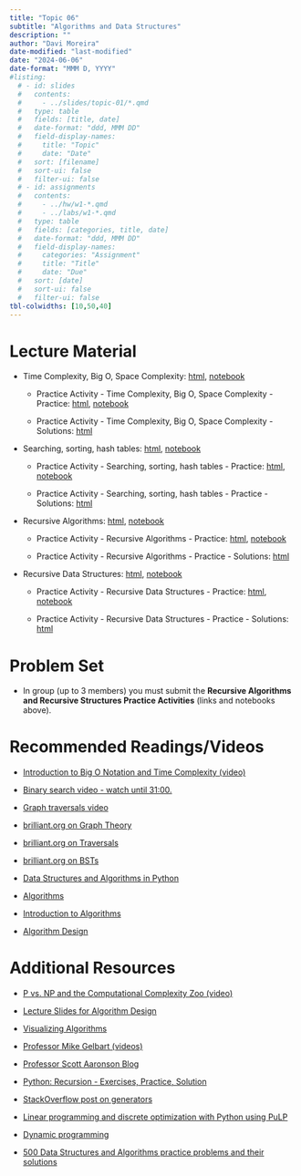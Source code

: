 ```yaml
---
title: "Topic 06"
subtitle: "Algorithms and Data Structures"
description: ""
author: "Davi Moreira"
date-modified: "last-modified"
date: "2024-06-06"
date-format: "MMM D, YYYY"
#listing:
  # - id: slides
  #   contents:
  #     - ../slides/topic-01/*.qmd
  #   type: table
  #   fields: [title, date]
  #   date-format: "ddd, MMM DD"
  #   field-display-names:
  #     title: "Topic"
  #     date: "Date"
  #   sort: [filename]
  #   sort-ui: false
  #   filter-ui: false
  # - id: assignments
  #   contents:
  #     - ../hw/w1-*.qmd
  #     - ../labs/w1-*.qmd
  #   type: table
  #   fields: [categories, title, date]
  #   date-format: "ddd, MMM DD"
  #   field-display-names:
  #     categories: "Assignment"
  #     title: "Title"
  #     date: "Due"
  #   sort: [date]
  #   sort-ui: false
  #   filter-ui: false
tbl-colwidths: [10,50,40]
---
```


# Lecture Material

-   Time Complexity, Big O, Space Complexity: [html](/lecture_material/material-topic-06/01-py-complexity-big-O.html){target="_blank"}, [notebook](https://github.com/davi-moreira/2024Summer1_dsc_emory_qtm_350/blob/main/docs/lecture_material/material-topic-06/_01-py-complexity-big-O.ipynb){target="_blank"}

    -   Practice Activity - Time Complexity, Big O, Space Complexity - Practice: [html](/lecture_material/material-topic-06/01-py-complexity-big-O-practice.html){target="_blank"}, [notebook](https://github.com/davi-moreira/2024Summer1_dsc_emory_qtm_350/blob/main/docs/lecture_material/material-topic-06/_01-py-complexity-big-O-practice.ipynb){target="_blank"}

    -   Practice Activity - Time Complexity, Big O, Space Complexity - Solutions: [html](/lecture_material/material-topic-06/01-py-complexity-big-O-practice-solutions.html){target="_blank"}


-   Searching, sorting, hash tables: [html](/lecture_material/material-topic-06/02-py-searching-sorting-hash.html){target="_blank"}, [notebook](https://github.com/davi-moreira/2024Summer1_dsc_emory_qtm_350/blob/main/docs/lecture_material/material-topic-06/_02-py-searching-sorting-hash.ipynb){target="_blank"}

    -   Practice Activity - Searching, sorting, hash tables - Practice: [html](/lecture_material/material-topic-06/02-py-searching-sorting-hash-practice.html){target="_blank"}, [notebook](https://github.com/davi-moreira/2024Summer1_dsc_emory_qtm_350/blob/main/docs/lecture_material/material-topic-06/_02-py-searching-sorting-hash-practice.ipynb){target="_blank"}

    -   Practice Activity - Searching, sorting, hash tables - Practice - Solutions: [html](/lecture_material/material-topic-06/02-py-searching-sorting-hash-practice-solutions.html){target="_blank"}


-   Recursive Algorithms: [html](/lecture_material/material-topic-06/03-py-recursive-algorithms.html){target="_blank"}, [notebook](https://github.com/davi-moreira/2024Summer1_dsc_emory_qtm_350/blob/main/docs/lecture_material/material-topic-06/_03-py-recursive-algorithms.ipynb){target="_blank"}

    -   Practice Activity - Recursive Algorithms - Practice: [html](/lecture_material/material-topic-06/03-py-recursive-algorithms-practice.html){target="_blank"}, [notebook](https://github.com/davi-moreira/2024Summer1_dsc_emory_qtm_350/blob/main/docs/lecture_material/material-topic-06/_03-py-recursive-algorithms-practice.ipynb){target="_blank"}

    -   Practice Activity - Recursive Algorithms - Practice - Solutions: [html](/lecture_material/material-topic-06/03-py-recursive-algorithms-practice-solutions.html){target="_blank"}

<!---
    -   Image Folder: [img.zip](https://github.com/davi-moreira/2024Summer1_dsc_emory_qtm_350/blob/main/docs/lecture_material/material-topic-06/img.zip){target="_blank"}
--->

-   Recursive Data Structures: [html](/lecture_material/material-topic-06/04-py-recursive-data-structures.html){target="_blank"}, [notebook](https://github.com/davi-moreira/2024Summer1_dsc_emory_qtm_350/blob/main/docs/lecture_material/material-topic-06/_04-py-recursive-data-structures.ipynb){target="_blank"}

    -   Practice Activity - Recursive Data Structures - Practice: [html](/lecture_material/material-topic-06/04-py-recursive-data-structures-practice.html){target="_blank"}, [notebook](https://github.com/davi-moreira/2024Summer1_dsc_emory_qtm_350/blob/main/docs/lecture_material/material-topic-06/_04-py-recursive-data-structures-practice.ipynb){target="_blank"}

    -   Practice Activity - Recursive Data Structures - Practice - Solutions: [html](/lecture_material/material-topic-06/04-py-recursive-data-structures-practice-solutions.html){target="_blank"}


<!---

-   Graphs: [html](/lecture_material/material-topic-06/05-py-graphs.html){target="_blank"}, [notebook](https://github.com/davi-moreira/2024Summer1_dsc_emory_qtm_350/blob/main/docs/lecture_material/material-topic-06/_05-py-graphs.ipynb){target="_blank"}

    -   Practice Activity - Graphs - Practice: [html](/lecture_material/material-topic-06/05-py-graphs-practice.html){target="_blank"}, [notebook](https://github.com/davi-moreira/2024Summer1_dsc_emory_qtm_350/blob/main/docs/lecture_material/material-topic-06/_05-py-graphs-practice.ipynb){target="_blank"}

    -   Practice Activity - Graphs - Practice - Solutions: [html](/lecture_material/material-topic-06/05-py-graphs-practice-solutions.html){target="_blank"}

--->

# Problem Set

-   In group (up to 3 members) you must submit the **Recursive Algorithms and Recursive Structures Practice Activities** (links and notebooks above).


<!---
-   In group (up to 3 members) you must submit the **Recursive Data Structures Practice Activity** (link and notebook above).

--->

<!---

-   **Extra Credit Opportunity:** Within the `Graphs Practice Activity`, there are optional exercises available. Should you choose to complete and submit these exercises successfully, up to 3% will be added to your final grade as a recognition of your additional effort. This is an excellent opportunity to enhance your understanding and improve your overall grade!

--->

# Recommended Readings/Videos

<!---- [](){target="_blank"}--->

-   [Introduction to Big O Notation and Time Complexity (video)](https://www.youtube.com/watch?v=D6xkbGLQesk){target="_blank"}

-   [Binary search video - watch until 31:00.](https://www.youtube.com/watch?v=y62zj9ozPOM&t=1314s){target="_blank"}

-   [Graph traversals video](https://www.youtube.com/watch?v=bIA8HEEUxZI){target="_blank"}

-   [brilliant.org on Graph Theory](https://brilliant.org/wiki/graph-theory/){target="_blank"}

-   [brilliant.org on Traversals](https://brilliant.org/wiki/traversals/){target="_blank"}

-   [brilliant.org on BSTs](https://brilliant.org/wiki/binary-search-trees/){target="_blank"}

-   [Data Structures and Algorithms in Python](https://www.amazon.com/Structures-Algorithms-Python-Michael-Goodrich/dp/1118290275){target="_blank"}

-   [Algorithms](https://highered.mheducation.com/sites/0073523402/index.html){target="_blank"}

-   [Introduction to Algorithms](https://mitpress.mit.edu/9780262046305/introduction-to-algorithms/){target="_blank"}

-   [Algorithm Design](https://www.amazon.com/Algorithm-Design-Jon-Kleinberg/dp/0321295358){target="_blank"}

# Additional Resources

-   [P vs. NP and the Computational Complexity Zoo (video)](https://www.youtube.com/watch?v=YX40hbAHx3s){target="_blank"}

-   [Lecture Slides for Algorithm Design](https://www.cs.princeton.edu/~wayne/kleinberg-tardos/){target="_blank"}

-   [Visualizing Algorithms](https://bost.ocks.org/mike/algorithms/){target="_blank"}

-   [Professor Mike Gelbart (videos)](https://www.youtube.com/playlist?list=PLWmXHcz_53Q02OsWy9IduQiSGUSnVGFhm){target="_blank"}

-   [Professor Scott Aaronson Blog](https://scottaaronson.blog/){target="_blank"}

-   [Python: Recursion - Exercises, Practice, Solution](https://www.w3resource.com/python-exercises/data-structures-and-algorithms/python-recursion.php){target="_blank"}

-   [StackOverflow post on generators](https://stackoverflow.com/questions/231767/what-does-the-yield-keyword-do-in-python/231855#231855){target="_blank"}

-   [Linear programming and discrete optimization with Python using PuLP](https://towardsdatascience.com/linear-programming-and-discrete-optimization-with-python-using-pulp-449f3c5f6e99){target="_blank"}

-   [Dynamic programming](https://web.mit.edu/15.053/www/AMP-Chapter-11.pdf){target="_blank"}

-   [500 Data Structures and Algorithms practice problems and their solutions](https://kingrayhan.medium.com/500-data-structures-and-algorithms-practice-problems-and-their-solutions-b45a83d803f0){target="_blank"}
